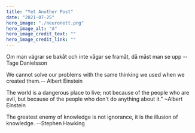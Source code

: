 ```yaml
---
title: "Yet Another Post"
date: "2021-07-25"
hero_image: "./neuronett.png"
hero_image_alt: "A"
hero_image_credit_text: ""
hero_image_credit_link: ""
---
```

Om man vägrar se bakåt och inte vågar se framåt, då måst man se upp -- Tage Danielsson

We cannot solve our problems with the same thinking we used when we created them.--
Albert Einstein

The world is a dangerous place to live; not because of the people who are evil, but because of the people who don't do anything about it."
~Albert Einstein

The greatest enemy of knowledge is not ignorance, it is the illusion of knowledge.
--Stephen Hawking
